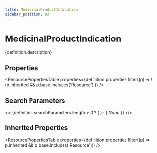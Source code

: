 ```yaml
---
title: MedicinalProductIndication
sidebar_position: 83
---
```



# MedicinalProductIndication

<p>{definition.description}</p>

## Properties

<ResourcePropertiesTable properties={definition.properties.filter((p) => !(p.inherited && p.base.includes('Resource')))} />

## Search Parameters

<>
  {definition.searchParameters.length > 0 ? (
    <SearchParamsTable searchParams={definition.searchParameters} />
  ) : (
    <em>None</em>
  )}
</>

## Inherited Properties

<ResourcePropertiesTable properties={definition.properties.filter((p) => p.inherited && p.base.includes('Resource'))} />


